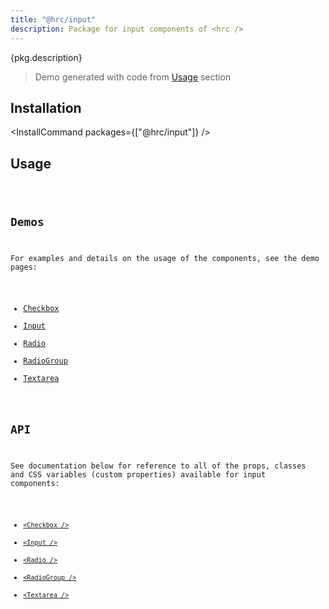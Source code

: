 ```yaml
---
title: "@hrc/input"
description: Package for input components of <hrc />
---
```



<p>{pkg.description}</p>

<Demo layout="grid" cols={1} className="package-demo">
  <PackageDemo client:load />
</Demo>

> Demo generated with code from [Usage](#usage) section

## Installation

<InstallCommand packages={["@hrc/input"]} />

## Usage

<Code code={demoCode} lang="jsx" />

## Demos

For examples and details on the usage of the components, see the demo pages:

- [Checkbox](/hrc/components/checkbox)
- [Input](/hrc/components/input)
- [Radio](/hrc/components/radio)
- [RadioGroup](/hrc/components/radio-group)
- [Textarea](/hrc/components/textarea)

## API

See documentation below for reference to all of the props, classes and CSS
variables (custom properties) available for input components:

- [`<Checkbox />`](/hrc/api/checkbox)
- [`<Input />`](/hrc/api/input)
- [`<Radio />`](/hrc/api/radio)
- [`<RadioGroup />`](/hrc/api/radio-group)
- [`<Textarea />`](/hrc/api/textarea)
